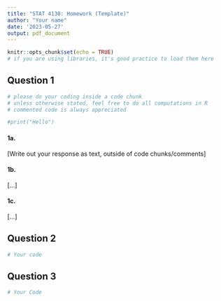 ```yaml
---
title: "STAT 4130: Homework (Template)"
author: "Your name"
date: '2023-05-27'
output: pdf_document
---
```


```r
knitr::opts_chunk$set(echo = TRUE)
# if you are using libraries, it's good practice to load them here
```

## Question 1

```r
# please do your coding inside a code chunk
# unless otherwise stated, feel free to do all computations in R
# commented code is always appreciated

#print("Hello")
```

#### 1a. 
[Write out your response as text, outside of code chunks/comments]

#### 1b. 
[...]

#### 1c.
[...]

## Question 2
```r
# Your code
```


## Question 3
```r
# Your Code
```

